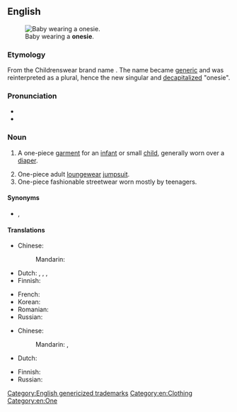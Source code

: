 ==English==
{{wikipedia|Onesie (jumpsuit)}}
[[Image:Baby.jpg|thumb|right|Baby wearing a '''onesie'''.]]

===Etymology===
From the {{w|Gerber}} Childrenswear brand name {{w|Onesies}}. The name became [[generic]] and was reinterpreted as a plural, hence the new singular and [[decapitalize]]d "onesie".

[[Category:English genericized trademarks]]

===Pronunciation===
* {{IPA|/ˈwʌn.zi/|lang=en}}
* {{hyphenation|one|sie|lang=en}}

===Noun===
{{en-noun}}

# {{lb|en|US}} A one-piece [[garment]] for an [[infant]] or small [[child]], generally worn over a [[diaper]].
# One-piece adult [[loungewear]] [[jumpsuit]].
# One-piece fashionable streetwear worn mostly by teenagers.

====Synonyms====
* {{sense|a one-piece baby garment}} {{l|en|romper}}, {{l|en|romper suit}}

====Translations====
{{trans-top|baby garment}}
* Chinese:
*: Mandarin: {{t-needed|cmn}}
* Dutch: {{t+|nl|romper|m}}, {{t+|nl|rompertje|n}}, {{t|nl|kruippak|n}}, {{t|nl|kruippakje|n}}
* Finnish: {{t+|fi|potkupuku}}
{{trans-mid}}
* French: {{t+|fr|body|m}}
* Korean: {{t|ko|바디슈트|sc=Kore}}
* Romanian: {{t|ro|body}}
* Russian: {{t-needed|ru}}
{{trans-bottom}}

{{trans-top|adult jumpsuit}}
* Chinese:
*: Mandarin: {{t|cmn|連體服}}, {{t|cmn|连体服|tr=liántǐfú}}
* Dutch: {{t+|nl|romper|m}}
{{trans-mid}}
* Finnish: {{t+|fi|haalari}}
* Russian: {{t-needed|ru}}
{{trans-bottom}}

[[Category:en:Clothing]]
[[Category:en:One]]